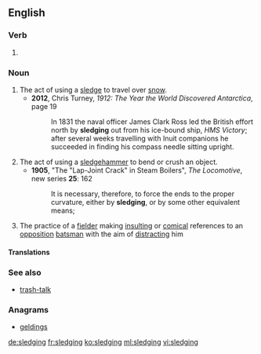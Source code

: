 ==English==

===Verb===
{{head|en}}

# {{present participle of|sledge}}

===Noun===
{{wikipedia|sledging (cricket)}}
{{en-noun|~}}

# The act of using a [[sledge]] to travel over [[snow]].
#* '''2012''', Chris Turney, ''1912: The Year the World Discovered Antarctica'', page 19
#*: In 1831 the naval officer James Clark Ross led the British effort north by '''sledging''' out from his ice-bound ship, ''HMS Victory''; after several weeks travelling with Inuit companions he succeeded in finding his compass needle sitting upright.
# The act of using a [[sledgehammer]] to bend or crush an object.
#* '''1905''', "The "Lap-Joint Crack" in Steam Boilers", ''The Locomotive'', new series '''25''': 162
#*: It is necessary, therefore, to force the ends to the proper curvature, either by '''sledging''', or by some other equivalent means;
# {{context|cricket|lang=en}} The practice of a [[fielder]] making [[insulting]] or [[comical]] references to an [[opposition]] [[batsman]] with the aim of [[distract]]ing him

====Translations====
{{trans-top|act of using a sledge to travel}}
{{trans-mid}}
{{trans-bottom}}

{{trans-top|act of using a sledgehammer}}
{{trans-mid}}
{{trans-bottom}}

{{trans-top|(cricket) practice of a fielder making insulting references to a batsman}}
{{trans-mid}}
{{trans-bottom}}

===See also===
* [[trash-talk]]

===Anagrams===
* [[geldings#English|geldings]]

[[de:sledging]]
[[fr:sledging]]
[[ko:sledging]]
[[ml:sledging]]
[[vi:sledging]]